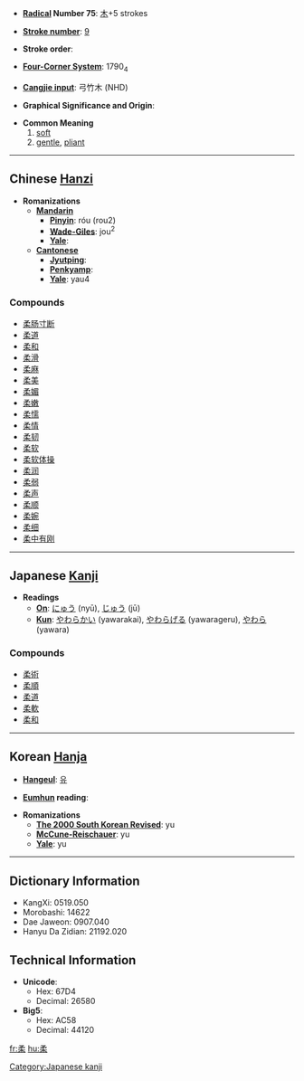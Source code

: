 * '''[[Wiktionary:Chinese radical index| Radical]] Number 75''': [[Wiktionary:Chinese radical index 木|木]]+5 strokes

* '''[[Wiktionary:Chinese total strokes index|Stroke number]]''': [[Wiktionary:Chinese total strokes index 9|9]]

* '''Stroke order''': 

* '''[[Wiktionary:Chinese four corner index|Four-Corner System]]''': 1790<sub>4</sub>

* '''[[Wiktionary:Chinese Cangjie index|Cangjie input]]''': 弓竹木 (NHD)

* '''Graphical Significance and Origin''': 

* '''Common Meaning'''
*#[[soft]]
*# [[gentle]], [[pliant]]

----

== Chinese [[Hanzi]] ==

* '''Romanizations'''
** '''[[Mandarin]]'''
*** '''[[Pinyin]]''': róu (rou2)
*** '''[[Wade-Giles]]''': jou<sup>2</sup>
*** '''[[Yale]]''': 
** '''[[Cantonese]]'''
*** '''[[Jyutping]]''':
*** '''[[Penkyamp]]''': 
*** '''[[Yale]]''': yau4

===Compounds===
*[[柔肠寸断]]
*[[柔道]]
*[[柔和]]
*[[柔滑]]
*[[柔麻]]
*[[柔美]]
*[[柔媚]]
*[[柔嫩]]
*[[柔懦]]
*[[柔情]]
*[[柔韧]]
*[[柔软]]
*[[柔软体操]]
*[[柔润]]
*[[柔弱]]
*[[柔声]]
*[[柔顺]]
*[[柔婉]]
*[[柔细]]
*[[柔中有刚]]


----

== Japanese [[Kanji]] ==

* '''Readings'''
** '''[[On]]''': [[にゅう]] (nyū), [[じゅう]] (jū)
** '''[[Kun]]''': [[やわらかい]] (yawarakai), [[やわらげる]] (yawarageru), [[やわら]] (yawara)

===Compounds===
*[[柔術]]
*[[柔順]]
*[[柔道]]
*[[柔軟]]
*[[柔和]]


----

== Korean [[Hanja]] ==

* '''[[Hangeul]]''': [[유]]

* '''[[Eumhun]] reading''': 

* '''Romanizations'''
** '''[[The 2000 South Korean Revised Romanization|The 2000 South Korean Revised]]''': yu
** '''[[McCune-Reischauer]]''': yu
** '''[[Yale]]''': yu

----

== Dictionary Information ==

* KangXi: 0519.050
* Morobashi: 14622
* Dae Jaweon: 0907.040
* Hanyu Da Zidian: 21192.020

== Technical Information ==

* '''Unicode''':
** Hex: 67D4
** Decimal: 26580
* '''Big5''':
** Hex: AC58
** Decimal: 44120

[[Category:Japanese kanji]]

[[fr:柔]]
[[hu:柔]]